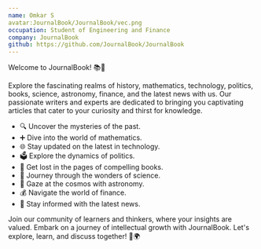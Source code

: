 ```yaml
---
name: Omkar S
avatar:JournalBook/JournalBook/vec.png
occupation: Student of Engineering and Finance
company: JournalBook
github: https://github.com/JournalBook/JournalBook
---
```





Welcome to JournalBook! 📚🌟

Explore the fascinating realms of history, mathematics, technology, politics, books, science, astronomy, finance, and the latest news with us. Our passionate writers and experts are dedicated to bringing you captivating articles that cater to your curiosity and thirst for knowledge.

 - 🔍 Uncover the mysteries of the past.
 - ➕ Dive into the world of       mathematics.
 - 🌐 Stay updated on the latest in technology.
 - 🗳️ Explore    the dynamics of politics.
 - 📖 Get lost in the pages of compelling       books.
 - 🔬 Journey through the wonders of science.
 - 🌌 Gaze at the       cosmos with astronomy.
 - 💰 Navigate the world of finance.
 - 📰 Stay       informed with the latest news.

Join our community of learners and thinkers, where your insights are valued. Embark on a journey of intellectual growth with JournalBook. Let's explore, learn, and discuss together! 🚀🌍

